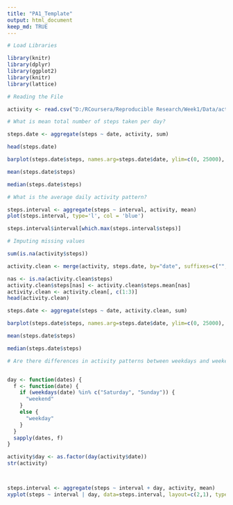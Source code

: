 ```yaml
---
title: "PA1_Template"
output: html_document
keep_md: TRUE
---
```


```r

# Load Libraries

library(knitr)
library(dplyr)
library(ggplot2)
library(knitr)
library(lattice)

```

```r
# Reading the File

activity <- read.csv("D:/RCoursera/Reproducible Research/Week1/Data/activity.csv", colClass=c('integer', 'Date', 'integer'))

# What is mean total number of steps taken per day?

steps.date <- aggregate(steps ~ date, activity, sum)

head(steps.date)

barplot(steps.date$steps, names.arg=steps.date$date, ylim=c(0, 25000), xlab="date",ylab="sum(steps)",col = 'Red')

mean(steps.date$steps)

median(steps.date$steps)
```

```r
# What is the average daily activity pattern?

steps.interval <- aggregate(steps ~ interval, activity, mean)
plot(steps.interval, type='l', col = 'blue')

steps.interval$interval[which.max(steps.interval$steps)]

```

```r
# Imputing missing values

sum(is.na(activity$steps))

activity.clean <- merge(activity, steps.date, by="date", suffixes=c("", ".mean"))

nas <- is.na(activity.clean$steps)
activity.clean$steps[nas] <- activity.clean$steps.mean[nas]
activity.clean <- activity.clean[, c(1:3)]
head(activity.clean)

steps.date <- aggregate(steps ~ date, activity.clean, sum)

barplot(steps.date$steps, names.arg=steps.date$date, ylim=c(0, 25000), xlab="date", ylab="sum(steps)",, col = 'red')

mean(steps.date$steps)

median(steps.date$steps)
```

```r
# Are there differences in activity patterns between weekdays and weekends?


day <- function(dates) {
  f <- function(date) {
    if (weekdays(date) %in% c("Saturday", "Sunday")) {
      "weekend"
    }
    else {
      "weekday"
    }
  }
  sapply(dates, f)
}

activity$day <- as.factor(day(activity$date))
str(activity)



steps.interval <- aggregate(steps ~ interval + day, activity, mean)
xyplot(steps ~ interval | day, data=steps.interval, layout=c(2,1), type='l')

```
